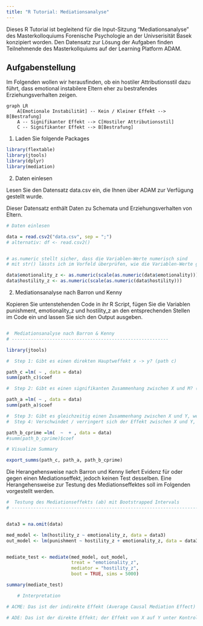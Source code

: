 ```yaml
---
title: "R Tutorial: Mediationsanalyse"
---
```


Dieses R Tutorial ist begleitend für die Input-Sitzung "Mediationsanalyse" des Masterkolloquiums Forenische Psychologie an der Univserisität Basek konzipiert worden. Den Datensatz zur Lösung der Aufgaben finden Teilnehmende des Masterkollquiums auf der Learning Platform ADAM.

## Aufgabenstellung

Im Folgenden wollen wir herausfinden, ob ein hostiler Attributionsstil dazu führt, dass emotional instabilere Eltern eher zu bestrafendes Erziehungsverhalten zeigen.

::: {.callout-note  title="Überlegen Sie: Welches ist der Prädiktor? Was der Mediator?"}

```mermaid
graph LR
    A[Emotionale Instabilität] -- Kein / Kleiner Effekt --> B[Bestrafung]
    A -- Signifikanter Effekt --> C[Hostiler Attributionsstil]
    C -- Signifikanter Effekt --> B[Bestrafung]
```
:::

1.  Laden Sie folgende Packages

```r
library(flextable)
library(jtools)
library(dplyr)
library(mediation)
```


2. Daten einlesen

Lesen Sie den Datensatz data.csv ein, die Ihnen über ADAM zur Verfügung gestellt wurde.

Dieser Datensatz enthält Daten zu Schemata und Erziehungsverhalten von Eltern.

``` r
# Daten einlesen

data = read.csv2("data.csv", sep = ";")
# alternativ: df <- read.csv2() 


# as.numeric stellt sicher, dass die Variablen-Werte numerisch sind
# mit str() lässts ich im Vorfeld überprüfen, wie die Variablen-Werte gespeichert sind

data$emotionality_z <- as.numeric(scale(as.numeric(data$emotionality)))
data$hostility_z <- as.numeric(scale(as.numeric(data$hostility)))
```

2.  Mediationsanalyse nach Barron und Kenny

Kopieren Sie untenstehenden Code in ihr R Script, fügen Sie die Variablen punishment, emotionality_z und hostility_z an den entsprechenden Stellen im Code ein und lassen Sie sich den Output ausgeben. 


``` r

#  Mediationsanalyse nach Barron & Kenny
# ----------------------------------------------------------

library(jtools)

#  Step 1: Gibt es einen direkten Hauptweffekt x -> y? (path c)

path_c =lm( ~ , data = data)
summ(path_c)$coef

#  Step 2: Gibt es einen signifikanten Zusammenhang zwischen X und M? (path a)

path_a =lm( ~ , data = data)
summ(path_a)$coef

#  Step 3: Gibt es gleichzeitig einen Zusammenhang zwischen X und Y, wenn man für X kontrolliert? (path b)
#  Step 4: Verschwindet / verringert sich der Effekt zwischen X und Y, wenn man für M kontrolliert? (path c')

path_b_cprime =lm(  ~  + , data = data)
#summ(path_b_cprime)$coef

# Visualize Summary

export_summs(path_c, path_a, path_b_cprime)
```

::: {.callout-note collapse=true  title="Exkurs: Testung des Mediationseffekts"}

Die Herangehensweise nach Barron und Kenny liefert Evidenz für oder gegen einen Mediationseffekt, jedoch keinen Test desselben. Eine Herangehensweise zur Testung des Mediationseffektes soll im Folgenden vorgestellt werden.

```r

#  Testung des Mediationseffekts (ab) mit Bootstrapped Intervals
# -------------------------------------------------------------------------------------


data3 = na.omit(data)

med_model <- lm(hostility_z ~ emotionality_z, data = data3)
out_model <- lm(punishment ~ hostility_z + emotionality_z, data = data3)


mediate_test <- mediate(med_model, out_model,
                        treat = "emotionality_z",
                        mediator = "hostility_z",
                        boot = TRUE, sims = 5000)

summary(mediate_test)

    # Interpretation

# ACME: Das ist der indirekte Effekt (Average Causal Mediation Effect) — der Teil von X’s Effect auf Y, der durch den Mediator M vermittelt wird

# ADE: Das ist der direkte Effekt; der Effekt von X auf Y unter Kontrolle des Einflusses von M

```
:::



